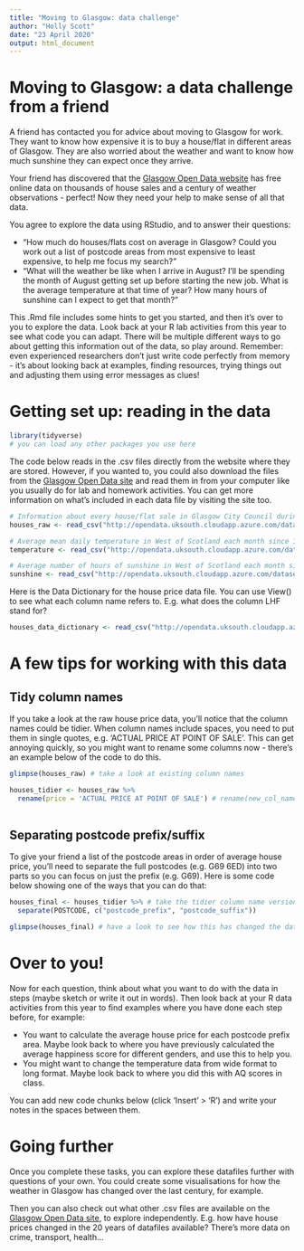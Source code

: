 ```yaml
---
title: "Moving to Glasgow: data challenge"
author: "Holly Scott"
date: "23 April 2020"
output: html_document
---
```


# Moving to Glasgow: a data challenge from a friend

A friend has contacted you for advice about moving to Glasgow for work. They want to know how expensive it is to buy a house/flat in different areas of Glasgow. They are also worried about the weather and want to know how much sunshine they can expect once they arrive.

Your friend has discovered that the [Glasgow Open Data website](http://data.glasgow.gov.uk/dataset) has free online data on thousands of house sales and a century of weather observations - perfect! Now they need your help to make sense of all that data.

You agree to explore the data using RStudio, and to answer their questions:

* "How much do houses/flats cost on average in Glasgow? Could you work out a list of postcode areas from most expensive to least expensive, to help me focus my search?"
* "What will the weather be like when I arrive in August? I'll be spending the month of August getting set up before starting the new job. What is the average temperature at that time of year? How many hours of sunshine can I expect to get that month?"

This .Rmd file includes some hints to get you started, and then it's over to you to explore the data. Look back at your R lab activities from this year to see what code you can adapt. There will be multiple different ways to go about getting this information out of the data, so play around. Remember: even experienced researchers don't just write code perfectly from memory - it's about looking back at examples, finding resources, trying things out and adjusting them using error messages as clues!


# Getting set up: reading in the data

```r
library(tidyverse)
# you can load any other packages you use here
```

The code below reads in the .csv files directly from the website where they are stored. However, if you wanted to, you could also download the files from the [Glasgow Open Data site](http://data.glasgow.gov.uk/dataset) and read them in from your computer like you usually do for lab and homework activities. You can get more information on what's included in each data file by visiting the site too.

```r
# Information about every house/flat sale in Glasgow City Council during 2012 (most recent full year of data currently available online)
houses_raw <- read_csv("http://opendata.uksouth.cloudapp.azure.com/dataset/8ced8856-d922-4500-99d0-d17710e1fc65/resource/dc15fd2d-39d4-45fa-8186-e8ff967f94f0/download/house-price-2012.csv")

# Average mean daily temperature in West of Scotland each month since 1910
temperature <- read_csv("http://opendata.uksouth.cloudapp.azure.com/dataset/71910729-c63d-4fd0-bc97-53e34b099ff3/resource/38ee0884-734c-4b67-bfbd-c6a7fcb85aa9/download/wos-meantemp.csv")

# Average number of hours of sunshine in West of Scotland each month since 1929
sunshine <- read_csv("http://opendata.uksouth.cloudapp.azure.com/dataset/7d5d8522-5b71-4745-9ee0-d72e0aed0a9e/resource/47494c78-0d6d-49a0-8a91-a02a03201afe/download/wos-sunshine-hours.csv")
```

Here is the Data Dictionary for the house price data file. You can use View() to see what each column name refers to. E.g. what does the column LHF stand for?
```r
houses_data_dictionary <- read_csv("http://opendata.uksouth.cloudapp.azure.com/dataset/8ced8856-d922-4500-99d0-d17710e1fc65/resource/a6868776-656c-46b0-8afe-6860e24cf116/download/house-price-data-dictionary.csv")
```


# A few tips for working with this data

## Tidy column names

If you take a look at the raw house price data, you'll notice that the column names could be tidier. When column names include spaces, you need to put them in single quotes, e.g. 'ACTUAL PRICE AT POINT OF SALE'. This can get annoying quickly, so you might want to rename some columns now - there's an example below of the code to do this.

```r
glimpse(houses_raw) # take a look at existing column names

houses_tidier <- houses_raw %>%
  rename(price = 'ACTUAL PRICE AT POINT OF SALE') # rename(new_col_name = old_col_name)
  
```

## Separating postcode prefix/suffix

To give your friend a list of the postcode areas in order of average house price, you'll need to separate the full postcodes (e.g. G69 6ED) into two parts so you can focus on just the prefix (e.g. G69). Here is some code below showing one of the ways that you can do that:

```r
houses_final <- houses_tidier %>% # take the tidier column name version from above
  separate(POSTCODE, c("postcode_prefix", "postcode_suffix"))

glimpse(houses_final) # have a look to see how this has changed the data
```


# Over to you!

Now for each question, think about what you want to do with the data in steps (maybe sketch or write it out in words). Then look back at your R data activities from this year to find examples where you have done each step before, for example:

* You want to calculate the average house price for each postcode prefix area. Maybe look back to where you have previously calculated the average happiness score for different genders, and use this to help you.
* You might want to change the temperature data from wide format to long format. Maybe look back to where you did this with AQ scores in class.

You can add new code chunks below (click 'Insert' > 'R') and write your notes in the spaces between them.




# Going further

Once you complete these tasks, you can explore these datafiles further with questions of your own. You could create some visualisations for how the weather in Glasgow has changed over the last century, for example. 

Then you can also check out what other .csv files are available on the [Glasgow Open Data site](http://data.glasgow.gov.uk/dataset), to explore independently. E.g. how have house prices changed in the 20 years of datafiles available? There's more data on crime, transport, health...



